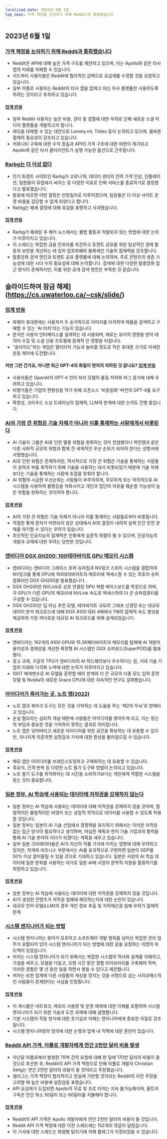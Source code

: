 ```yaml
---
localized_date: 2023년 6월 1일
top_news: 가격 책정을 논의하기 위해 Reddit과 통화했습니다
---
```




<CallToAction />

<Steps>

## 2023년 6월 1일

### [가격 책정을 논의하기 위해 Reddit과 통화했습니다](https://old.reddit.com/r/apolloapp/comments/13ws4w3/had_a_call_with_reddit_to_discuss_pricing_bad/)

- Reddit은 API에 대해 높은 가격 구조를 제안하고 있으며, 이는 Apollo와 같은 타사 앱의 미래를 저해할 수 있습니다.
- 서드파티 사용자들은 Reddit에 합리적인 금액으로 요금제를 수정할 것을 요청하고 있습니다.
- 일부 아폴로 사용자는 Reddit이 타사 앱을 없애고 대신 자사 플랫폼만 사용하도록 하려는 것이라고 추측하고 있습니다.

#### [업계 반응](http://news.ycombinator.com/item?id=36141083)

- 일부 Reddit 사용자는 높은 비용, 관리 및 검열에 대한 우려로 인해 새로운 소셜 미디어 플랫폼을 개발하고자 합니다.
- 레딧을 대체할 수 있는 대안으로 Lemmy.ml, Tildes 등이 논의되고 있으며, 올바른 절제의 중요성이 강조되고 있습니다.
- 커뮤니티 구축에 대한 수익 창출과 API의 가격 구조에 대한 비판이 제기되고 Apollo와 같은 타사 클라이언트가 실행 가능한 옵션으로 간주됩니다.

### [Rarbg는 더 이상 없다](https://web.archive.org/web/20230531105653/https://rarbg.to/index80.php)

- 인기 토렌트 사이트인 Rarbg가 코로나19, 데이터 센터의 전력 가격 인상, 인플레이션, 팀원들이 유럽에서 싸우는 등 다양한 이유로 인해 서비스를 종료하기로 결정했다고 발표했습니다.
- 발표에 따르면 이번 결정은 만장일치로 이루어졌으며, 팀원들은 더 이상 사이트 운영 비용을 감당할 수 없게 되었다고 합니다.
- Rarbg는 폐쇄 결정에 대해 유감을 표명하고 사과했습니다.

#### [업계 반응](http://news.ycombinator.com/item?id=36136819)

- Rarbg가 폐쇄된 후 해커 뉴스에서는 불법 활동과 적발되지 않는 방법에 대한 논의가 이루어지고 있습니다.
- 이 스레드는 복잡한 금융 인프라를 촉진하고 토렌트 공유를 위한 일상적인 경제 활동의 보안을 개선하는 데 있어 암호화폐와 블록체인 기술의 잠재력을 강조합니다.
- 탈중앙화 검색 엔진과 토렌트 공유 플랫폼에 대해 논의하며, 주로 콘텐츠의 생존 가능성에 대한 시더 수의 중요성에 대해 논의합니다. 검색에 대한 다양한 탈중앙화 접근 방식이 존재하지만, 이를 위한 공개 검색 엔진은 부족한 것 같습니다.

## 슬라이드하여 잠금 해제](https://cs.uwaterloo.ca/~csk/slide/)

### [업계 반응](http://news.ycombinator.com/item?id=36138304)

- 화웨이 휴대폰에는 사용자가 두 손가락으로 이미지를 터치하여 제품을 검색하고 구매할 수 있는 'AI 터치'라는 기능이 있습니다.
- 분석은 사용자 인터페이스를 설계하는 데 사용되며, 때로는 유아의 영향을 받아 데이터 수집 및 소셜 신용 프로필에 잠재적 인 영향을 미칩니다.
- "슬라이드"라는 게임은 멀티터치 기능과 놀라울 정도로 작은 휴대폰 크기로 미세한 운동 제어에 도전합니다.

#### 저만 그런 건가요, 아니면 최근 GPT-4의 화질이 현저히 저하된 것 같나요? [업계 반응](http://news.ycombinator.com/item?id=36134249)

- 사용자들은 OpenAI의 GPT-4 언어 처리 모델의 품질 저하와 버그 증가에 대해 우려하고 있습니다.
- 비평가들은 기업의 편향성을 막기 위해 오픈소스 '비동일화' 버전의 GPT-4를 요구하고 있습니다.
- 확장성, 크라우드 소싱 트레이닝의 잠재력, LLM의 한계에 대한 논의도 진행 중입니다.

### [AI의 가장 큰 위험은 기술 자체가 아니라 이를 통제하는 사람에게서 비롯된다](https://aisnakeoil.substack.com/p/is-avoiding-extinction-from-ai-really)

- AI 기술자 그룹은 AI로 인한 멸종 위험을 완화하는 것이 전염병이나 핵전쟁과 같은 다른 사회적 규모의 위험과 함께 전 세계적인 우선 순위가 되어야 한다는 성명서에 서명했습니다.
- AI로 인한 위험은 존재하지만, 역사적으로 가장 큰 위험은 기술을 통제하는 사람들이 권력과 부를 축적하기 위해 기술을 사용하는 데서 비롯되었기 때문에 기술 자체보다는 기술을 통제하는 사람에 초점을 맞춰야 합니다.
- AI 위험의 시급한 우선순위는 사람들이 부주의하게, 무모하게 또는 악의적으로 AI 시스템을 사용하여 불평등을 악화시키고 개인과 집단의 자유를 훼손할 가능성이 높은 위험을 완화하는 것이어야 합니다.

#### [업계 반응](http://news.ycombinator.com/item?id=36139852)

- AI의 가장 큰 위험은 기술 자체가 아니라 이를 통제하는 사람들로부터 비롯됩니다.
- 적절한 통제 장치가 마련되지 않은 상태에서 AI의 결정이 내려져 실제 인간 안전 문제를 야기할 수 있다는 우려가 있습니다.
- 초인적인 인공지능의 잠재력은 인류에게 실존적 위협이 될 수 있으며, 인공지능의 개발과 규제에 대한 우려는 당연한 것입니다.

### [엔비디아 DGX GH200: 100테라바이트 GPU 메모리 시스템](https://developer.nvidia.com/blog/announcing-nvidia-dgx-gh200-first-100-terabyte-gpu-memory-system/)

- 엔비디아는 엔비디아 그레이스 호퍼 슈퍼칩과 NV링크 스위치 시스템을 결합하여 NV링크를 통해 GPU에 100테라바이트의 메모리에 액세스할 수 있는 최초의 슈퍼컴퓨터인 DGX GH200을 발표했습니다.
- DGX GH200은 NVLink로 상호 연결된 GPU 복합 베이스보드를 특징으로 하며, 각 GPU가 다른 GPU의 메모리에 NVLink 속도로 액세스하여 더 큰 슈퍼컴퓨터를 구성할 수 있습니다.
- DGX GH200은 딥 러닝 추천 모델, 테라바이트 규모의 그래프 신경망 또는 대규모 데이터 분석 워크로드에 대해 DGX A100 대비 4배에서 7배의 잠재적 속도 향상을 제공하여 가장 까다로운 대규모 AI 워크로드를 위해 설계되었습니다.

#### [업계 반응](http://news.ycombinator.com/item?id=36133226)

- 엔비디아는 192개의 A100 GPU와 15.36페타바이트의 메모리를 탑재해 AI 개발의 용이성과 경제성을 개선한 확장형 AI 시스템인 DGX 슈퍼포드(SuperPOD)를 발표했다.
- 광고 규제, 구글의 TPU가 엔비디아의 AI 하드웨어보다 우수하다는 점, 거대 기술 기업의 미래와 다각화 노력에 대한 논의가 이루어지고 있습니다.
- 100T 매개변수로 AI 모델을 훈련할 때의 한계와 더 큰 규모의 다중 모드 입력 훈련 모델 및 Nvidia의 새로운 Grace CPU에 대한 지속적인 연구도 살펴봤습니다.

### [아이디어가 죽어가는 곳, 노트 앱(2022)](https://www.reproof.app/blog/notes-apps-help-us-forget)

- 노트 앱과 북마크 도구는 모든 것을 기억하는 데 도움을 주는 '제2의 두뇌'로 판매되고 있습니다.
- 손실 혐오라는 심리적 개념 때문에 사람들은 아이디어를 쌓아두게 되고, 이는 정신적 부담과 중요한 것을 기억하지 못하는 결과로 이어집니다.
- 노트 앱은 잊어버리고 새로운 아이디어를 위한 공간을 확보하는 데 유용할 수 있지만, 지나치게 의존하면 실망감과 가치에 대한 환상을 불러일으킬 수 있습니다.

#### [업계 반응](http://news.ycombinator.com/item?id=36136179)

- 메모 앱은 아이디어를 브레인스토밍하고 구체화하는 데 유용할 수 있습니다.
- 흑요석, 간격 반복 등 다양한 노트 필기 도구와 방법이 논의되고 있습니다.
- 노트 필기 도구를 최적화하는 데 시간을 소비하기보다는 개인에게 적합한 시스템을 찾는 것이 중요합니다.

### [일본 정부, AI 학습에 사용되는 데이터에 저작권을 강제하지 않는다](https://technomancers.ai/japan-goes-all-in-copyright-doesnt-apply-to-ai-training/)

- 일본 정부는 AI 학습에 사용되는 데이터에 대해 저작권을 강제하지 않을 것이며, 합법적이든 불법적이든 비영리 또는 상업적 목적으로 데이터를 사용할 수 있도록 허용할 것입니다.
- 일본 정부는 일본이 AI 기술 산업에서 경쟁력을 유지하기 위해서는 이러한 저작권 없는 접근 방식이 필요하다고 생각하며, 야심찬 계획과 현지 기술 기업과의 협력을 통해 AI 기술 분야의 리더가 되겠다는 계획을 세우고 있습니다.
- 일부 일본 크리에이터들은 AI가 자신의 작품 가치에 미치는 영향에 대해 우려하고 있지만, 학계와 비즈니스 부문에서는 AI를 효과적으로 구현하면 일본의 GDP를 50% 이상 끌어올릴 수 있을 것으로 기대하고 있습니다. 일본은 서양의 AI 학습 데이터에 일본 문화를 사용하는 대가로 일본 AI에 서양의 문학적 자원을 활용하기를 희망하고 있습니다.

#### [업계 반응](http://news.ycombinator.com/item?id=36144241)

- 일본 정부는 AI 학습에 사용되는 데이터에 대한 저작권을 강제하지 않을 것입니다.
- AI가 생성한 콘텐츠가 저작권 침해에 해당하는지에 대한 논란이 있습니다.
- 대규모 언어 모델(LLM)의 경우 개인 정보 추출 및 지적재산권 침해 우려가 잠재적 문제

### [시스템 엔지니어가 되는 방법](https://rachelbythebay.com/w/2023/05/30/eng/)

- 시스템 엔지니어는 용어가 모호하고 소프트웨어 개발 범위를 넘어선 복잡한 관리 업무가 포함되어 있어 시스템 엔지니어가 되는 방법에 대한 글을 요청하는 익명의 피드백이 있었습니다.
- 저자는 시스템 엔지니어가 되기 위해서는 복잡한 시스템의 역사와 설계를 이해하고, 가설을 세우고, 모델을 다듬고, 오랜 시간 동안 경험 라이브러리를 구축해야 하며, 이러한 경험은 몇 년 동안 일을 하면서 쌓을 수 있다고 제안합니다.
- 저자는 또한 업계에 다른 사람들의 세상을 망치는 것을 사명으로 삼는 사이코패스적인 사람들이 존재한다는 사실을 인정합니다.

#### [업계 반응](http://news.ycombinator.com/item?id=36133263)

- 이 게시물은 네트워크, 메모리 사용량 및 운영 체제에 대한 이해를 포함하여 시스템 엔지니어가 되기 위한 기술과 도전 과제에 대해 설명합니다.
- 기본 시스템의 작동 방식에 대한 호기심과 이해는 엔지니어에게 중요한 자질로 강조됩니다.
- 시스템 엔지니어링의 정의에 대한 논쟁과 업계 내 직책에 대한 혼란이 있습니다.

### [Reddit API 가격, 아폴로 개발자에게 연간 2천만 달러 비용 발생](https://daringfireball.net/linked/2023/05/31/reddit-apollo-api-pricing)

- 지난달 아폴로에서 발생한 70억 건의 요청에 대해 한 달에 170만 달러의 비용이 들 것으로 추산한 후, Reddit의 API 가격 책정으로 인해 아폴로 개발자 Christian Selig는 연간 2천만 달러의 비용이 들 것이라고 주장했습니다.
- 셀리그는 가격 책정이 합리적이고 현실에 기반할 것이라는 Reddit의 이전 주장을 고려할 때 높은 비용에 실망감을 표했습니다.
- API 요금제가 도입되면 Apollo의 무료 및 프로 티어는 지속 불가능해지며, 울트라 구독은 연간 최소 50달러 또는 60달러를 지불해야 합니다.

#### [업계 반응](http://news.ycombinator.com/item?id=36142285)

- Reddit의 API 가격은 Apollo 개발자에게 연간 2천만 달러의 비용이 들 것입니다.
- Reddit API 가격 책정에 대한 이전 스레드에는 152개의 댓글이 달렸습니다.
- 이 기사에 대한 스레드는 화염병 탐지기에 의해 플래그가 지정되었을 수 있습니다.

</Steps>
